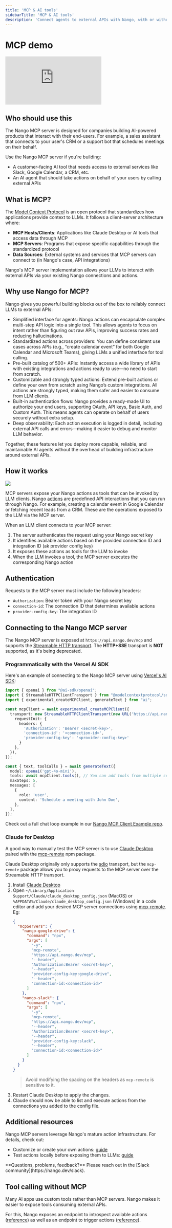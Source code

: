 ```yaml
---
title: 'MCP & AI tools'
sidebarTitle: 'MCP & AI tools'
description: 'Connect agents to external APIs with Nango, with or without an MCP server.'
---
```


# MCP demo

<div style={{ position: 'relative', overflow: 'hidden', paddingTop: '56.25%' }}>
    <iframe
        style={{ position: 'absolute', top: 0, left: 0, width: '100%', height: '100%' }}
        src="https://www.youtube.com/embed/80W3AZMM9KY?modestbranding=1&rel=0&autohide=1"
        title="YouTube video player"
        frameBorder="0"
        allow="accelerometer; autoplay; clipboard-write; encrypted-media; gyroscope; picture-in-picture"
        allowFullScreen
    ></iframe>
</div>

## Who should use this

The Nango MCP server is designed for companies building AI-powered products that interact with their end-users. For example, a sales assistant that connects to your user's CRM or a support bot that schedules meetings on their behalf.

Use the Nango MCP server if you're building:
- A customer-facing AI tool that needs access to external services like Slack, Google Calendar, a CRM, etc.
- An AI agent that should take actions on behalf of your users by calling external APIs

## What is MCP?

The [Model Context Protocol](https://modelcontextprotocol.io/introduction) is an open protocol that standardizes how applications provide context to LLMs. It follows a client-server architecture where:

- **MCP Hosts/Clients**: Applications like Claude Desktop or AI tools that access data through MCP
- **MCP Servers**: Programs that expose specific capabilities through the standardized protocol
- **Data Sources**: External systems and services that MCP servers can connect to (in Nango's case, API integrations)

Nango's MCP server implementation allows your LLMs to interact with external APIs via your existing Nango connections and actions.

## Why use Nango for MCP?

Nango gives you powerful building blocks out of the box to reliably connect LLMs to external APIs:
- Simplified interface for agents: Nango actions can encapsulate complex multi-step API logic into a single tool. This allows agents to focus on intent rather than figuring out raw APIs, improving success rates and reducing hallucinations.
- Standardized actions across providers: You can define consistent use cases across APIs (e.g., “create calendar event” for both Google Calendar and Microsoft Teams), giving LLMs a unified interface for tool calling.
- Pre-built catalog of 500+ APIs: Instantly access a wide library of APIs with existing integrations and actions ready to use—no need to start from scratch.
- Customizable and strongly typed actions: Extend pre-built actions or define your own from scratch using Nango’s custom integrations. All actions are strongly typed, making them safer and easier to consume from LLM clients.
- Built-in authentication flows: Nango provides a ready-made UI to authorize your end users, supporting OAuth, API keys, Basic Auth, and Custom Auth. This means agents can operate on behalf of users securely without extra setup.
- Deep observability: Each action execution is logged in detail, including external API calls and errors—making it easier to debug and monitor LLM behavior.

Together, these features let you deploy more capable, reliable, and maintainable AI agents without the overhead of building infrastructure around external APIs.

## How it works

<Frame caption="How it works">
  <img src="/images/mcp-overview.png" />
</Frame>

MCP servers expose your Nango actions as tools that can be invoked by LLM clients. Nango [actions](/guides/actions/overview) are predefined API interactions that you can run through Nango. For example, creating a calendar event in Google Calendar or fetching recent leads from a CRM. These are the operations exposed to the LLM via the MCP server.

When an LLM client connects to your MCP server:

1. The server authenticates the request using your Nango secret key
2. It identifies available actions based on the provided connection ID and integration ID (ak provider config key)
3. It exposes these actions as tools for the LLM to invoke
4. When the LLM invokes a tool, the MCP server executes the corresponding Nango action

## Authentication

Requests to the MCP server must include the following headers:

- `Authorization`: Bearer token with your Nango secret key
- `connection-id`: The connection ID that determines available actions
- `provider-config-key`: The integration ID

## Connecting to the Nango MCP server

The Nango MCP server is exposed at `https://api.nango.dev/mcp` and supports the [Streamable HTTP transport](https://modelcontextprotocol.io/specification/2025-03-26/basic/transports#streamable-http). The **HTTP+SSE** transport is **NOT** supported, as it's being deprecated.

### Programmatically with the Vercel AI SDK

Here's an example of connecting to the Nango MCP server using [Vercel's AI SDK](https://ai-sdk.dev/docs/introduction):
```typescript
import { openai } from "@ai-sdk/openai";
import { StreamableHTTPClientTransport } from "@modelcontextprotocol/sdk/client/streamableHttp.js";
import { experimental_createMCPClient, generateText } from "ai";

const mcpClient = await experimental_createMCPClient({
  transport: new StreamableHTTPClientTransport(new URL('https://api.nango.dev/mcp'), {
    requestInit: {
      headers: {
        'Authorization': 'Bearer <secret-key>',
        'connection-id': '<connection-id>',
        'provider-config-key': '<provider-config-key>'
      }
    },
  }),
});

const { text, toolCalls } = await generateText({
  model: openai('gpt-4o-mini'),
  tools: await mcpClient.tools(), // You can add tools from multiple connections
  maxSteps: 5,
  messages: [
    {
      role: 'user',
      content: 'Schedule a meeting with John Doe',
    },
  ],
});
```

Check out a full chat loop example in our [Nango MCP Client Example repo](https://github.com/NangoHQ/nango-mcp-client-example).

### Claude for Desktop

A good way to manually test the MCP server is to use [Claude Desktop](https://claude.ai/download) paired with the [mcp-remote](https://www.npmjs.com/package/mcp-remote) npm package.

Claude Desktop originally only supports the [sdio](https://modelcontextprotocol.io/specification/2024-11-05/basic/transports#stdio) transport, but the `mcp-remote` package allows you to proxy requests to the MCP server over the Streamable HTTP transport.

1. Install [Claude Desktop](https://claude.ai/download)
2. Open `~/Library/Application Support/Claude/claude_desktop_config.json` (MacOS) or `%APPDATA%/Claude/claude_desktop_config.json` (Windows) in a code editor and add your desired MCP server connections using [mcp-remote](https://www.npmjs.com/package/mcp-remote). Eg:
    ```json
    {
      "mcpServers": {
        "nango-google-drive": {
          "command": "npx",
          "args": [
            "-y",
            "mcp-remote",
            "https://api.nango.dev/mcp",
            "--header",
            "Authorization:Bearer <secret-key>",
            "--header",
            "provider-config-key:google-drive",
            "--header",
            "connection-id:<connection-id>"
          ]
        },
        "nango-slack": {
          "command": "npx",
          "args": [
            "-y",
            "mcp-remote",
            "https://api.nango.dev/mcp",
            "--header",
            "Authorization:Bearer <secret-key>",
            "--header",
            "provider-config-key:slack",
            "--header",
            "connection-id:<connection-id>"
          ]
        }
      }
    }
    ```
    > Avoid modifying the spacing on the headers as `mcp-remote` is sensitive to it.
3. Restart Claude Desktop to apply the changes.
4. Claude should now be able to list and execute actions from the connections you added to the config file.

## Additional resources

Nango MCP servers leverage Nango's mature action infrastructure. For details, check out:

- Customize or create your own actions: [guide](/guides/custom-integrations/overview)
- Test actions locally before exposing them to LLMs: [guide](/guides/custom-integrations/build-a-custom-integration#test-your-integration-scripts-locally)

<Tip>
**Questions, problems, feedback?** Please reach out in the [Slack community](https://nango.dev/slack).
</Tip> 

## Tool calling without MCP

Many AI apps use custom tools rather than MCP servers. Nango makes it easier to expose tools consuming external APIs. 

For this, Nango exposes an endpoint to introspect available actions ([reference](/reference/api/scripts/config)) as well as an endpoint to trigger actions ([reference](/reference/api/action/trigger)).